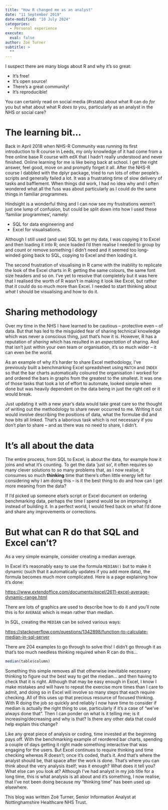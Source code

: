 ```yaml
---
title: "How R changed me as an analyst"
date: "11 September 2019"
date-modified: "10 July 2024"
categories:
  - Personal experience
execute: 
  eval: false
author: Zoë Turner
subtitle: >
  ""
---
```


I suspect there are many blogs about R and why it's so great:

- It's free!
- It's open source!
- There's a great community!
- It's reproducible!

You can certainly read on social media (#rstats) about what R can do *for* you but what about what R *does to* you, particularly as an analyst in the NHS or social care?

# The learning bit...

Back in April 2018 when NHS-R Community was running its first introduction to R course in Leeds, my only knowledge of it had come from a free online base R course with edX that I hadn't really understood and never finished. Online learning for me is like being back at school. I get the right answer, feel good, move on and promptly forget it all. After the NHS-R course I dabbled with the dplyr package, tried to run lots of other people's scripts and generally failed a lot. It was a frustrating time of slow delivery of tasks and bafflement. When things did work, I had no idea why and I often wondered what all the fuss was about particularly as I could do the same things in familiar programmes.

Hindsight is a wonderful thing and I can now see my frustrations weren't just one lump of confusion, but could be split down into how I used these ‘familiar programmes', namely:

- SQL for data engineering and
- Excel for visualisations.

Although I still used (and use) SQL to get my data, I was copying it to Excel and then loading it into R; once loaded I'd then realise I needed to group by and count or remove something I didn't need and it seemed too long-winded going back to SQL, copying to Excel and then loading it.

The second frustration of visualising in R came with the inability to replicate the look of the Excel charts in R: getting the same colours, the same font size headers and so on. I've yet to resolve that completely but it was here that I realised the worth of R wasn't in making it look like Excel, but rather that it could do so much more than Excel. I needed to start thinking about *what* I should be visualising and how to do it.  

# Sharing methodology

Over my time in the NHS I have learned to be cautious – protective even – of data. But that has led to the misguided fear of sharing technical knowledge which was never a conscious thing, just that's how it is. However, R has a reputation of *sharing* which has resulted in an *expectation* of sharing. And that isn't just within your own team or organisation, it's so much wider – it can even be the world.

As an example of why it's harder to share Excel methodology, I've previously built a benchmarking Excel spreadsheet using `MATCH` and `INDEX` so that the bar charts automatically coloured the organisation I worked for and ordered the bars in graphs from the greatest to the smallest. It was one of those tasks that took a lot of effort to automate, looked simple when done but was heavily dependent on the data being in just the right cell or it would break.

Just updating it with a new year's data would take great care so the thought of writing out the methodology to share never occurred to me. Writing it out would involve describing the positions of data, what the formulae did and how bits all linked. That's a laborious task which is not necessary if you don't plan to share – and as there was no need to share, I didn't.

# It's all about the data

The entire process, from SQL to Excel, is about the data, for example how it joins and what it's counting. To get the data ‘just so', it often requires so many clever solutions to so many problems that, as I now realise, it consumes so much **thinking** time that there's often little energy left for considering why I am doing this – is it the best thing to do and how can I get more meaning from the data?

If I'd picked up someone else's script or Excel document on ordering benchmarking data, perhaps the time I spend would be on improving it instead of building it. In a perfect world, I would feed back on what I'd done and share any improvements or corrections.

# But what can R do that SQL and Excel can't?

As a very simple example, consider creating a median average.

In Excel it's reasonably easy to use the formula `MEDIAN()` but to make it dynamic (such that it automatically updates if you add more data), the formula becomes much more complicated. Here is a page explaining how it's done:

<https://www.extendoffice.com/documents/excel/2611-excel-average-dynamic-range.html>

There are lots of graphics are used to describe how to do it and you'll note this is for `AVERAGE` which is mean rather than median.

In SQL, creating the `MEDIAN` can be solved various ways:

<https://stackoverflow.com/questions/1342898/function-to-calculate-median-in-sql-server>

There are 204 examples to go through to solve this! I didn't go through it as that's too much needless thinking required when R can do this…

```r
median(table$column)
```

Something this simple removes all that otherwise inevitable necessary thinking to figure out the best way to get the median… and then having to check that it is right. Although that may be easy enough in Excel, I know I make mistakes and will have to repeat the exercise more times than I care to admit, and doing so in Excel will involve so many steps that each require checking. All of this uses up that precious resource of focused thinking. With R doing the job so quickly and reliably I now have time to consider if median is actually the right thing to use, particularly if it’s a case of “we’ve always done that”. Then I can ponder on what is it telling me; is it increasing/decreasing and why is that? Is there any other data that could help explain this change?

Like any great piece of analysis or coding, time invested at the beginning pays off. With the benchmarking example of reordered bar charts, spending a couple of days getting it right made something interactive that was engaging for the users. But Excel continues to require thinking and time checking whereas R doesn’t; once it’s coded, that’s it. And that’s where the analyst should be, that space after the work is done. That’s where you can think about the very analysis itself; was it enough? What does it tell you? What else can you look at? Although I’ve had analyst in my job title for a long time, this is what analysis is all about and it’s something, I now realise, that I’ve not been doing because my “thinking time” has been used up elsewhere.

This blog was written Zoë Turner, Senior Information Analyst at Nottinghamshire Healthcare NHS Trust.